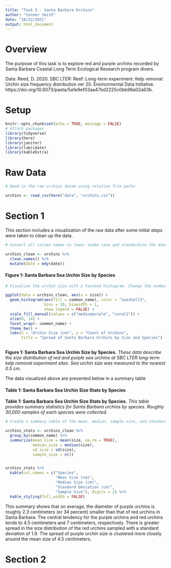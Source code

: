 ```yaml
---
title: "Task 3 - Santa Barbara Urchins"
author: "Conner Smith"
date: "10/22/2021"
output: html_document
---
```

# **Overview** 

The purpose of this task is to explore red and purple urchins recorded by Santa Barbara Coastal Long Term Ecological Research program divers.

Data: Reed, D. 2020. SBC LTER: Reef: Long-term experiment: Kelp removal: Urchin size frequency distribution ver 20. Environmental Data Initiative. https://doi.org/10.6073/pasta/5a1e9ef03aa47bd2225c0bb98a02a63b. 


# **Setup**

```r
knitr::opts_chunk$set(echo = TRUE, message = FALSE)
# Attach packages
library(tidyverse)
library(here)
library(janitor)
library(lubridate)
library(kableExtra)
```

# **Raw Data**

```r
# Read in the raw urchins datam using relative file paths

urchins <- read_csv(here("data", "urchins.csv"))
```

# **Section 1**

This section includes a visualization of the raw data after some initial steps were taken to clean up the data. 

```r
# Convert all column names to lower snake case and standardize the date formatting

urchins_clean <- urchins %>% 
  clean_names() %>% 
  mutate(date = mdy(date))
```

#### **Figure 1**: Santa Barbara Sea Urchin Size by Species

```r
# Visualize the urchin size with a faceted histogram. Change the number of bins, bin width, axis limits, and color options. 

ggplot(data = urchins_clean, aes(x = size)) +
  geom_histogram(aes(fill = common_name), color = "seashell3",
                 bins = 10, binwidth = 1,
                 show.legend = FALSE) +
  scale_fill_manual(values = c("mediumpurple", "coral2")) +
  xlim(0, 14) +
  facet_wrap(~ common_name) +
  theme_bw() +
  labs(x = "Urchin Size (cm)", y = "Count of Urchins", 
       title = "Spread of Santa Barbara Urchins by Size and Species")
  
```

**Figure 1: Santa Barbara Sea Urchin Size by Species.** *These data describe the size distribution of red and purple sea urchins at SBC LTER long-term kelp removal experiment sites. Sea urchin size was measured to the nearest 0.5 cm.*

The data visualized above are presented below in a summary table

#### **Table 1**: Santa Barbara Sea Urchin Size Stats by Species

**Table 1: Santa Barbara Sea Urchin Size Stats by Species.** *This table provides summary statistics for Santa Barbara urchins by species. Roughly 30,000 samples of each species were collected.*

```r
# Create a summary table of the mean, median, sample size, and standard deviation of the data after grouping by species. 

urchins_stats <- urchins_clean %>% 
  group_by(common_name) %>% 
  summarize(mean_size = mean(size, na.rm = TRUE),
            median_size = median(size),
            sd_size = sd(size),
            sample_size = n())


urchins_stats %>% 
  kable(col.names = c("Species",
                      "Mean Size (cm)",
                      "Median Size (cm)",
                      "Standard Deviation (cm)",
                      "Sample Size"), digits = 2) %>% 
  kable_styling(full_width = FALSE)
```

This summary shows that on average, the diameter of purple urchins is roughly 2.3 centimeters (or 34 percent) smaller than that of red urchins in Santa Barbara. The central tendency for the purple urchins and red urchins tends to 4.5 centimeters and 7 centimeters, respectively. There is greater spread in the size distribution of the red urchins sampled with a standard deviation of 1.9. The spread of purple urchin size is clustered more closely around the mean size of 4.5 centimeters. 

# **Section 2**


